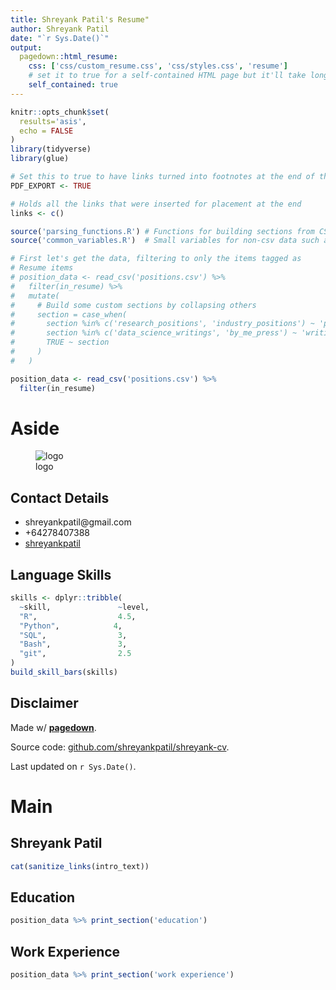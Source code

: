 ```yaml
---
title: Shreyank Patil's Resume"
author: Shreyank Patil
date: "`r Sys.Date()`"
output:
  pagedown::html_resume:
    css: ['css/custom_resume.css', 'css/styles.css', 'resume']
    # set it to true for a self-contained HTML page but it'll take longer to render
    self_contained: true
---
```



```r
knitr::opts_chunk$set(
  results='asis', 
  echo = FALSE
)
library(tidyverse)
library(glue)

# Set this to true to have links turned into footnotes at the end of the document
PDF_EXPORT <- TRUE

# Holds all the links that were inserted for placement at the end
links <- c()

source('parsing_functions.R') # Functions for building sections from CSV data
source('common_variables.R')  # Small variables for non-csv data such as intro text

# First let's get the data, filtering to only the items tagged as
# Resume items
# position_data <- read_csv('positions.csv') %>% 
#   filter(in_resume) %>% 
#   mutate(
#     # Build some custom sections by collapsing others
#     section = case_when(
#       section %in% c('research_positions', 'industry_positions') ~ 'positions', 
#       section %in% c('data_science_writings', 'by_me_press') ~ 'writings',
#       TRUE ~ section
#     )
#   ) 

position_data <- read_csv('positions.csv') %>% 
  filter(in_resume) 

```


Aside
================================================================================


![logo](Shreyank.jpg)

Contact Details {#contact}
--------------------------------------------------------------------------------



- <i class="fa fa-envelope"></i> shreyankpatil@gmail.com
- <i class="fa fa-phone"></i> +64278407388
- <i class="fa fa-linkedin"></i> [shreyankpatil](www.linkedin.com/in/shreyankpatil)


Language Skills {#skills}
--------------------------------------------------------------------------------


```r
skills <- dplyr::tribble(
  ~skill,               ~level,
  "R",                  4.5,
  "Python",            4,
  "SQL",                3,
  "Bash",               3,
  "git",                2.5
)
build_skill_bars(skills)
```


Disclaimer {#disclaimer}
--------------------------------------------------------------------------------

Made w/ [**pagedown**](https://github.com/rstudio/pagedown). 

Source code: [github.com/shreyankpatil/shreyank-cv](https://github.com/shreyankpatil/shreyank-cv).

Last updated on `r Sys.Date()`.



Main
================================================================================

Shreyank Patil {#title}
--------------------------------------------------------------------------------

```r
cat(sanitize_links(intro_text))
```



Education {data-icon=graduation-cap, data-concise=true}
--------------------------------------------------------------------------------

```r
position_data %>% print_section('education')
```



Work Experience {data-icon=suitcase}
--------------------------------------------------------------------------------

```r
position_data %>% print_section('work experience')
```




